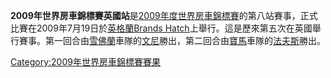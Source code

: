 {{Unreferenced|time=2012-03-19T09:38:47+00:00 }} 

'''2009年世界房車錦標賽英國站'''是[[2009年度世界房車錦標賽|2009年度世界房車錦標賽]]的第八站賽事，正式比賽在2009年7月19日於[[英格蘭|英格蘭]][[Brands_Hatch|Brands Hatch]]上舉行。這是歷來第五次在英國舉行賽事。第一回合由[[雪佛蘭|雪佛蘭]]車隊的[[文尼|文尼]]勝出，第二回合由[[寶馬|寶馬]]車隊的[[法夫斯|法夫斯]]勝出。

{{WTCC-stub}}

{{WTCC race
|Name_of_race=世界房車錦標賽英國站
|Year_of_race=2009
|Previous_race_in_season=[[2009年世界房車錦標賽葡萄牙站|2009年世界房車錦標賽葡萄牙站]]
|Next_race_in_season=[[2009年世界房車錦標賽德國站|2009年世界房車錦標賽德國站]]
|Previous_year's_race=[[2008年世界房車錦標賽英國站|2008年世界房車錦標賽英國站]]
|Next_year's_race=[[2010年世界房車錦標賽英國站|2010年世界房車錦標賽英國站]]
}}

[[Category:2009年世界房車錦標賽賽果|Category:2009年世界房車錦標賽賽果]]